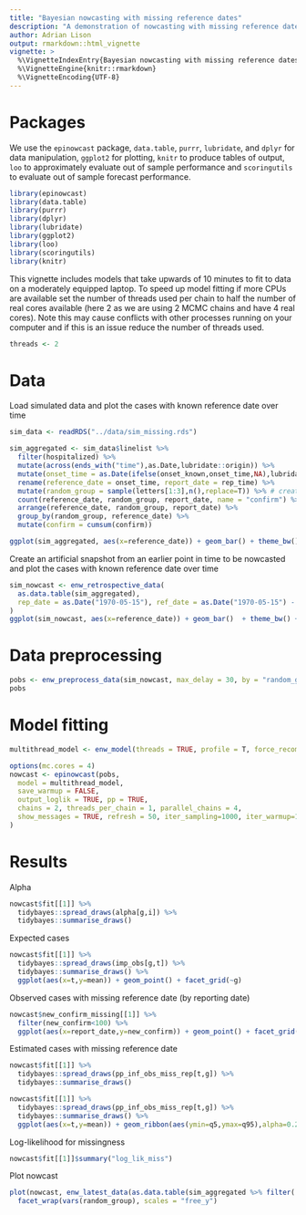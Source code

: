 ```yaml
---
title: "Bayesian nowcasting with missing reference dates"
description: "A demonstration of nowcasting with missing reference dates on simulated data using epinowcast's generative missingness model."
author: Adrian Lison
output: rmarkdown::html_vignette
vignette: >
  %\VignetteIndexEntry{Bayesian nowcasting with missing reference dates}
  %\VignetteEngine{knitr::rmarkdown}
  %\VignetteEncoding{UTF-8}
---
```


# Packages

We use the `epinowcast` package, `data.table`, `purrr`, `lubridate`, and `dplyr` for data manipulation, `ggplot2` for plotting, `knitr` to produce tables of output, `loo` to approximately evaluate out of sample performance and `scoringutils` to evaluate out of sample forecast performance.

```r
library(epinowcast)
library(data.table)
library(purrr)
library(dplyr)
library(lubridate)
library(ggplot2)
library(loo)
library(scoringutils)
library(knitr)
```

This vignette includes models that take upwards of 10 minutes to fit to data on a moderately equipped laptop. To speed up model fitting if more CPUs are available set the number of threads used per chain to half the number of real cores available (here 2 as we are using 2 MCMC chains and have 4 real cores). Note this may cause conflicts with other processes running on your computer and if this is an issue reduce the number of threads used.

```r
threads <- 2
```

# Data
Load simulated data and plot the cases with known reference date over time
```r
sim_data <- readRDS("../data/sim_missing.rds")

sim_aggregated <- sim_data$linelist %>% 
  filter(hospitalized) %>%
  mutate(across(ends_with("time"),as.Date,lubridate::origin)) %>% 
  mutate(onset_time = as.Date(ifelse(onset_known,onset_time,NA),lubridate::origin)) %>% 
  rename(reference_date = onset_time, report_date = rep_time) %>% 
  mutate(random_group = sample(letters[1:3],n(),replace=T)) %>% # create random groups
  count(reference_date, random_group, report_date, name = "confirm") %>% 
  arrange(reference_date, random_group, report_date) %>% 
  group_by(random_group, reference_date) %>% 
  mutate(confirm = cumsum(confirm))

ggplot(sim_aggregated, aes(x=reference_date)) + geom_bar() + theme_bw() + xlab("Reference date")
```

Create an artificial snapshot from an earlier point in time to be nowcasted and plot the cases with known reference date over time
```r
sim_nowcast <- enw_retrospective_data(
  as.data.table(sim_aggregated),
  rep_date = as.Date("1970-05-15"), ref_date = as.Date("1970-05-15") - 60
)
ggplot(sim_nowcast, aes(x=reference_date)) + geom_bar()  + theme_bw() + xlab("Reference date")
```

# Data preprocessing
```r
pobs <- enw_preprocess_data(sim_nowcast, max_delay = 30, by = "random_group", min_report_date = "1970-03-15")
pobs
```

# Model fitting 

```r
multithread_model <- enw_model(threads = TRUE, profile = T, force_recompile = F)
```

```r
options(mc.cores = 4)
nowcast <- epinowcast(pobs,
  model = multithread_model,
  save_warmup = FALSE,
  output_loglik = TRUE, pp = TRUE,
  chains = 2, threads_per_chain = 1, parallel_chains = 4,
  show_messages = TRUE, refresh = 50, iter_sampling=1000, iter_warmup=1000
)
```

# Results

Alpha
```r
nowcast$fit[[1]] %>% 
  tidybayes::spread_draws(alpha[g,i]) %>% 
  tidybayes::summarise_draws()
```
Expected cases
```r
nowcast$fit[[1]] %>% 
  tidybayes::spread_draws(imp_obs[g,t]) %>% 
  tidybayes::summarise_draws() %>% 
  ggplot(aes(x=t,y=mean)) + geom_point() + facet_grid(~g)
```
Observed cases with missing reference date (by reporting date)
```r
nowcast$new_confirm_missing[[1]] %>% 
  filter(new_confirm<100) %>% 
  ggplot(aes(x=report_date,y=new_confirm)) + geom_point() + facet_grid(~group)
```
Estimated cases with missing reference date
```r
nowcast$fit[[1]] %>% 
  tidybayes::spread_draws(pp_inf_obs_miss_rep[t,g]) %>% 
  tidybayes::summarise_draws()

nowcast$fit[[1]] %>% 
  tidybayes::spread_draws(pp_inf_obs_miss_rep[t,g]) %>% 
  tidybayes::summarise_draws() %>% 
  ggplot(aes(x=t,y=mean)) + geom_ribbon(aes(ymin=q5,ymax=q95),alpha=0.2) + geom_point() + facet_grid(~g)
```

Log-likelihood for missingness
```r
nowcast$fit[[1]]$summary("log_lik_miss")
```
Plot nowcast
```r
plot(nowcast, enw_latest_data(as.data.table(sim_aggregated %>% filter(!is.na(reference_date),reference_date>"1970-04-15")))) +
  facet_wrap(vars(random_group), scales = "free_y")
```
